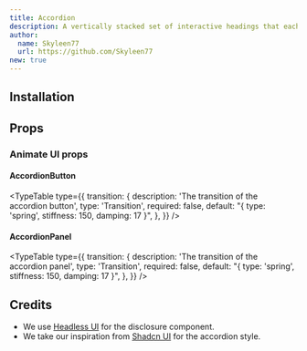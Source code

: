 ```yaml
---
title: Accordion
description: A vertically stacked set of interactive headings that each reveal an associated section of content built with Headless UI.
author:
  name: Skyleen77
  url: https://github.com/Skyleen77
new: true
---
```


<ComponentPreview name="headless-accordion-demo" />

## Installation

<ComponentInstallation name="headless-accordion" />

## Props

<div className="flex flex-row gap-x-3">
  <ExternalLink href="https://headlessui.com/react/disclosure" text="Docs" />
  <ExternalLink
    href="https://headlessui.com/react/disclosure#component-api"
    text="API Reference"
  />
</div>

### Animate UI props

#### AccordionButton

<TypeTable
  type={{
    transition: {
      description: 'The transition of the accordion button',
      type: 'Transition',
      required: false,
      default: "{ type: 'spring', stiffness: 150, damping: 17 }",
    },
  }}
/>

#### AccordionPanel

<TypeTable
  type={{
    transition: {
      description: 'The transition of the accordion panel',
      type: 'Transition',
      required: false,
      default: "{ type: 'spring', stiffness: 150, damping: 17 }",
    },
  }}
/>

## Credits

- We use [Headless UI](https://headlessui.com/react/disclosure) for the disclosure component.
- We take our inspiration from [Shadcn UI](https://ui.shadcn.com/docs/components/accordion) for the accordion style.
